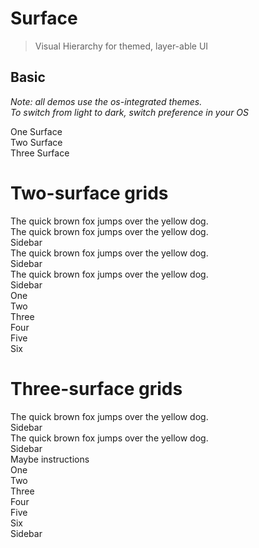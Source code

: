 

<Meta title="Elements|surface" />

# Surface

> Visual Hierarchy for themed, layer-able UI

## Basic

_Note: all demos use the os-integrated themes._  
_To switch from light to dark, switch preference in your OS_

<Preview>
  <Story name="basic: one surface">
    <div data-surface data-box="p:2">
      <span data-text>One Surface</span>
    </div>
  </Story>
</Preview>

<Preview>
  <Story name="basic: two surface">
    <div data-surface="depth:2" data-box="p:2">
      <div data-surface data-box="p:2">
      <span data-text>Two Surface</span>
      </div>
    </div>
  </Story>
</Preview>

<Preview>
  <Story name="basic: three surface">
    <div data-surface="depth:3" data-box="p:2">
      <div data-surface data-box="p:2">
        <div data-surface data-box="p:2">
          <span data-text>Three Surface</span>
        </div>
      </div>
    </div>
  </Story>
</Preview>

# Two-surface grids

<Preview>
  <Story name="two: grid 1">
    <div
      data-surface="depth:2"
      style={{
        display: "grid",
        gap: "1rem",
        padding: "1rem",
        justifyContent: "center"
      }}
    >
      <main data-surface data-box="p:2">
        <span data-text>The quick brown fox jumps over the yellow dog.</span>
      </main>
    </div>
  </Story>
</Preview>

<Preview>
  <Story name="two: grid 2">
    <div
      data-surface="depth:2"
      style={{
        display: "grid",
        gridTemplateColumns: "2fr 1fr",
        gap: "1rem",
        border: "1px solid #ddd"
      }}
    >
      <main data-surface data-box="p:2">
        <span data-text>The quick brown fox jumps over the yellow dog.</span>
      </main>
      <aside data-box="p:2">
        <span data-text>Sidebar</span>
      </aside>
    </div>
  </Story>
</Preview>

<Preview>
  <Story name="two: grid 3">
    <div
      data-surface="depth:2"
      style={{
        display: "grid",
        gridTemplateColumns: "2fr 1fr",
        gap: "1rem",
        padding: "1rem",
      }}
    >
      <main data-surface data-box="p:2">
        <span data-text>The quick brown fox jumps over the yellow dog.</span>
      </main>
      <aside data-box="p:2">
        <span data-text>Sidebar</span>
      </aside>
    </div>
  </Story>
</Preview>

<Preview>
  <Story name="two: grid 4">
    <div
      data-surface="depth:2"
      style={{
        display: "grid",
        gridTemplateColumns: "2fr 1fr",
        gap: "1rem",
        padding: "1rem",
      }}
    >
      <main data-surface data-box="p:2">
        <span data-text>The quick brown fox jumps over the yellow dog.</span>
      </main>
      <aside data-surface data-box="p:2">
        <span data-text>Sidebar</span>
      </aside>
    </div>
  </Story>
</Preview>

<Preview>
  <Story name="two: grid 5">
    <div
      data-surface="depth:2"
      data-box="p:2"
      style={{
        display: "grid",
        gap: "1rem",
        gridAutoFlow: "row",
        gridTemplate: "repeat(2, 1fr) / repeat(3, 1fr)"
      }}
    >
      <div data-surface data-box="p:2"><span data-text>One</span></div>
      <div data-surface data-box="p:2"><span data-text>Two</span></div>
      <div data-surface data-box="p:2"><span data-text>Three</span></div>
      <div data-surface data-box="p:2"><span data-text>Four</span></div>
      <div data-surface data-box="p:2"><span data-text>Five</span></div>
      <div data-surface data-box="p:2"><span data-text>Six</span></div>
    </div>
  </Story>
</Preview>

# Three-surface grids

<Preview>
  <Story name="three: grid 1">
    <div
      data-surface="depth:3"
      style={{
        display: "grid",
        gridTemplateColumns: "2fr 1fr",
      }}
    >
      <main data-surface data-box="p:2">
        <div data-surface data-box="p:2">
          <span data-text>The quick brown fox jumps over the yellow dog.</span>
        </div>
      </main>
      <aside data-box="p:2">
        <span data-text>Sidebar</span>
      </aside>
    </div>
  </Story>
</Preview>

<Preview>
  <Story name="three: grid 2">
    <div
      data-surface="depth:3"
      style={{
        display: "grid",
        gridTemplateColumns: "2fr 1fr",
      }}
    >
      <main data-surface data-box="p:2">
        <div data-surface data-box="p:2">
          <span data-text>The quick brown fox jumps over the yellow dog.</span>
        </div>
      </main>
      <aside data-box="p:2" style={{ display: "grid", gap: "1rem"}}>
        <span data-text>Sidebar</span>
        <div data-surface data-box="p:2">
          <span data-text>Maybe instructions</span>
        </div>
      </aside>
    </div>
  </Story>
</Preview>

<Preview>
  <Story name="three: grid 3">
    <div data-surface="depth:3" style={{ display: "grid", gridTemplateColumns: "2fr 1fr" }}>
      <main
        data-box="p:2"
        data-surface
        style={{
          display: "grid",
          gap: "1rem",
          gridAutoFlow: "row",
          gridTemplate: "repeat(2, 1fr) / repeat(3, 1fr)"
        }}
      >
        <div data-surface data-box="p:2"><span data-text>One</span></div>
        <div data-surface data-box="p:2"><span data-text>Two</span></div>
        <div data-surface data-box="p:2"><span data-text>Three</span></div>
        <div data-surface data-box="p:2"><span data-text>Four</span></div>
        <div data-surface data-box="p:2"><span data-text>Five</span></div>
        <div data-surface data-box="p:2"><span data-text>Six</span></div>
      </main>
      <aside data-box="p:2">
        <span data-text>Sidebar</span>
      </aside>
    </div>
  </Story>
</Preview>
